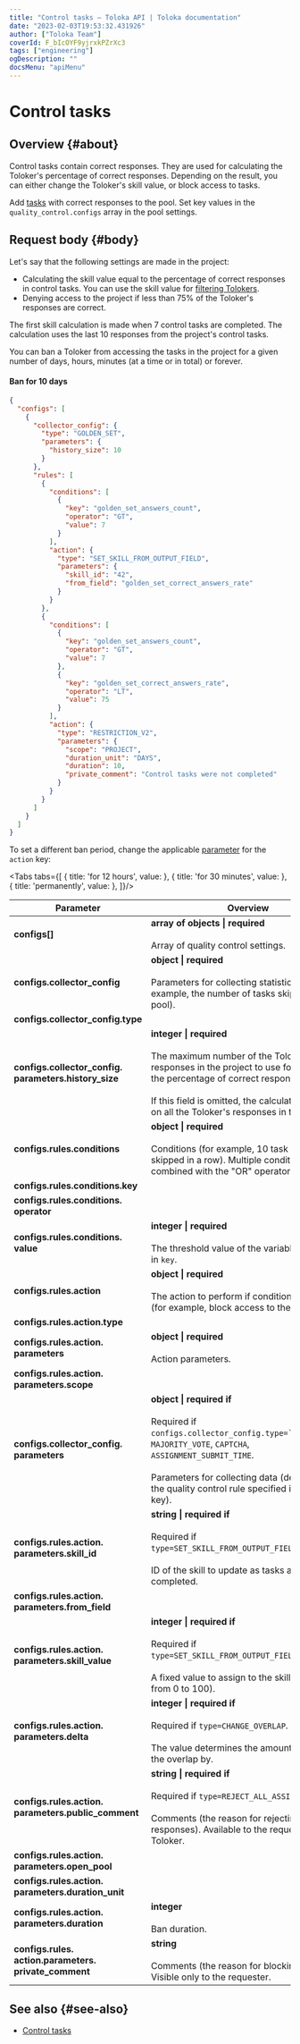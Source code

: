 ```yaml
---
title: "Control tasks — Toloka API | Toloka documentation"
date: "2023-02-03T19:53:32.431926"
author: ["Toloka Team"]
coverId: F_bIcOYF9yjrxkPZrXc3
tags: ["engineering"]
ogDescription: ""
docsMenu: "apiMenu"
---
```



# Control tasks

## Overview {#about}

Control tasks contain correct responses. They are used for calculating the Toloker's percentage of correct responses. Depending on the result, you can either change the Toloker's skill value, or block access to tasks.

Add [tasks](/docs-new/api/task-suite) with correct responses to the pool. Set key values in the `quality_control.configs` array in the pool settings.

## Request body {#body}

Let's say that the following settings are made in the project:

- Calculating the skill value equal to the percentage of correct responses in control tasks. You can use the skill value for [filtering Tolokers](/docs-new/api/filter-skill).
- Denying access to the project if less than 75% of the Toloker's responses are correct.

The first skill calculation is made when 7 control tasks are completed. The calculation uses the last 10 responses from the project's control tasks.

You can ban a Toloker from accessing the tasks in the project for a given number of days, hours, minutes (at a time or in total) or forever.

#### Ban for 10 days

```json
{
  "configs": [
    {
      "collector_config": {
        "type": "GOLDEN_SET",
        "parameters": {
          "history_size": 10
        }
      },
      "rules": [
        {
          "conditions": [
            {
              "key": "golden_set_answers_count",
              "operator": "GT",
              "value": 7
            }
          ],
          "action": {
            "type": "SET_SKILL_FROM_OUTPUT_FIELD",
            "parameters": {
              "skill_id": "42",
              "from_field": "golden_set_correct_answers_rate"
            }
          }
        },
        {
          "conditions": [
            {
              "key": "golden_set_answers_count",
              "operator": "GT",
              "value": 7
            },
            {
              "key": "golden_set_correct_answers_rate",
              "operator": "LT",
              "value": 75
            }
          ],
          "action": {
            "type": "RESTRICTION_V2",
            "parameters": {
              "scope": "PROJECT",
              "duration_unit": "DAYS",
              "duration": 10,
              "private_comment": "Control tasks were not completed"
            }
          }
        }
      ]
    }
  ]
}
```

To set a different ban period, change the applicable [parameter](#configs-rules-action-parameters-duration) for the `action` key:

<Tabs tabs={[
  { title: 'for 12 hours', value: <GoldensetList1/> },
  { title: 'for 30 minutes', value: <GoldensetList2/> },
  { title: 'permanently', value: <GoldensetList3/> },
]}/>

Parameter | Overview
----- | -----
**configs[]** | **array of objects \| required**<br/><br/>Array of quality control settings.
**configs.collector_config** | **object \| required**<br/><br/>Parameters for collecting statistics (for example, the number of tasks skipped in the pool).
**configs.collector_config.type** | <GoldensetTable1/>
**configs.collector_config. parameters.history_size** | **integer \| required**<br/><br/>The maximum number of the Toloker's recent responses in the project to use for calculating the percentage of correct responses.<br/><br/>If this field is omitted, the calculation is based on all the Toloker's responses in the pool.
**configs.rules.conditions** | **object \| required**<br/><br/>Conditions (for example, 10 task suites skipped in a row). Multiple conditions are combined with the "OR" operator.
**configs.rules.conditions.key** | <GoldensetTable2/>
**configs.rules.conditions. operator** | <GoldensetTable3/>
**configs.rules.conditions. value** | **integer \| required**<br/><br/>The threshold value of the variable specified in `key`.
**configs.rules.action** | **object \| required**<br/><br/>The action to perform if conditions are met (for example, block access to the project).
**configs.rules.action.type** | <GoldensetTable4/>
**configs.rules.action. parameters** | **object \| required**<br/><br/>Action parameters.
**configs.rules.action. parameters.scope** | <GoldensetTable5/>
**configs.collector_config. parameters** | **object \| required if**<br/><br/>Required if `configs.collector_config.type=``GOLDEN_SET`, `MAJORITY_VOTE`, `CAPTCHA`, `ASSIGNMENT_SUBMIT_TIME`.<br/><br/>Parameters for collecting data (depends on the quality control rule specified in the `type` key).
**configs.rules.action. parameters.skill_id** | **string \| required if**<br/><br/>Required if `type=SET_SKILL_FROM_OUTPUT_FIELD`.<br/><br/>ID of the skill to update as tasks are completed.
**configs.rules.action. parameters.from_field** | <GoldensetTable6/>
**configs.rules.action. parameters.skill_value** | **integer \| required if**<br/><br/>Required if `type=SET_SKILL_FROM_OUTPUT_FIELD`.<br/><br/>A fixed value to assign to the skill (a number from 0 to 100).
**configs.rules.action. parameters.delta** | **integer \| required if**<br/><br/>Required if `type=CHANGE_OVERLAP`.<br/><br/>The value determines the amount to change the overlap by.
**configs.rules.action. parameters.public_comment** | **string \| required if**<br/><br/>Required if `type=REJECT_ALL_ASSIGNMENTS`.<br/><br/>Comments (the reason for rejecting responses). Available to the requester and the Toloker.
**configs.rules.action. parameters.open_pool** | <GoldensetTable7/>
**configs.rules.action. parameters.duration_unit** | <GoldensetTable8/>
**configs.rules.action. parameters.duration**  | **integer**<br/><br/>Ban duration.
**configs.rules. action.parameters. private_comment** | **string**<br/><br/>Comments (the reason for blocking access). Visible only to the requester.

## See also {#see-also}

- [Control tasks](/docs-new/guide/goldenset)
